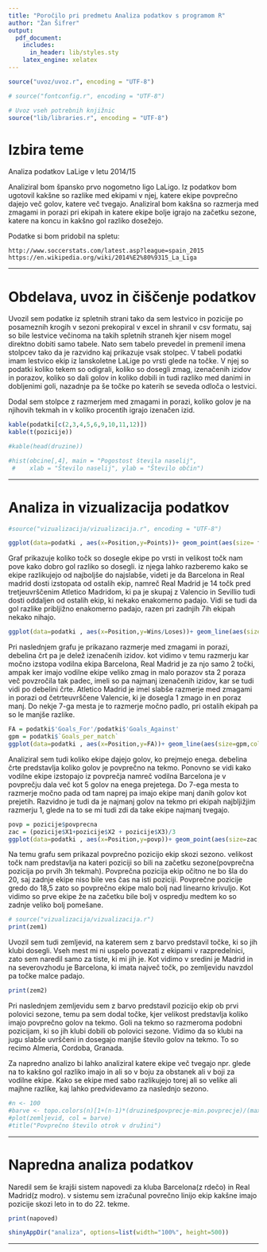 ```yaml
---
title: "Poročilo pri predmetu Analiza podatkov s programom R"
author: "Žan Šifrer"
output:
  pdf_document:
    includes:
      in_header: lib/styles.sty
    latex_engine: xelatex
---
```

```r
source("uvoz/uvoz.r", encoding = "UTF-8")
```
```r
# source("fontconfig.r", encoding = "UTF-8")

# Uvoz vseh potrebnih knjižnic
source("lib/libraries.r", encoding = "UTF-8")
```

# Izbira teme

Analiza podatkov LaLige v letu 2014/15

Analiziral bom špansko prvo nogometno ligo LaLigo. Iz podatkov bom ugotovil kakšne so razlike med ekipami v njej, katere ekipe povprečno dajejo več golov, katere več tvegajo. Analiziral bom kakšna so razmerja med zmagami in porazi pri ekipah in katere ekipe bolje igrajo na začetku sezone, katere na koncu in kakšno gol razliko dosežejo. 

Podatke si bom pridobil na spletu:

    http://www.soccerstats.com/latest.asp?league=spain_2015
    https://en.wikipedia.org/wiki/2014%E2%80%9315_La_Liga

***

# Obdelava, uvoz in čiščenje podatkov


Uvozil sem podatke iz spletnih strani tako da sem lestvico in pozicije po posameznih krogih v sezoni prekopiral v excel in shranil v csv formatu, saj so bile lestvice večinoma na takih spletnih straneh kjer nisem mogel direktno dobiti samo tabele. Nato sem tabelo prevedel in premenil imena stolpcev tako da je razvidno kaj prikazuje vsak stolpec. V tabeli podatki imam lestvico ekip iz lanskoletne LaLige po vrsti glede na točke. V njej so podatki koliko tekem so odigrali, koliko so dosegli zmag, izenačenih izidov in porazov, koliko so dali golov in koliko dobili in tudi razliko med danimi in dobljenimi goli, nazadnje pa še točke po katerih se seveda odloča o lestvici.

Dodal sem stolpce z razmerjem med zmagami in porazi, koliko golov je na njihovih tekmah in v koliko procentih igrajo izenačen izid.
```r
kable(podatki[c(2,3,4,5,6,9,10,11,12)])
kable(t(pozicije))

```

```r
#kable(head(druzine))

```




```r
#hist(obcine[,4], main = "Pogostost števila naselij",
 #    xlab = "Število naselij", ylab = "Število občin")
```

***

# Analiza in vizualizacija podatkov

```r
#source("vizualizacija/vizualizacija.r", encoding = "UTF-8")
```

```r
ggplot(data=podatki , aes(x=Position,y=Points))+ geom_point(aes(size= fillgolrazlika),colour="red")
```

Graf prikazuje koliko točk so dosegle ekipe po vrsti in velikost točk nam pove kako dobro gol razliko so dosegli. iz njega lahko razberemo kako se ekipe razlikujejo od najboljše do najslabše, videti je da Barcelona in Real madrid dosti izstopata od ostalih ekip, namreč Real Madrid je 14 točk pred tretjeuvrščenim Atletico Madridom, ki pa je skupaj z Valencio in Sevillio tudi dosti oddaljen od ostalih ekip, ki nekako enakomerno padajo. Vidi se tudi da gol razlike pribljižno enakomerno padajo, razen pri zadnjih 7ih ekipah nekako nihajo.

```r
ggplot(data=podatki , aes(x=Position,y=Wins/Loses))+ geom_line(aes(size=Draws/Played))
```

Pri naslednjem grafu je prikazano razmerje med zmagami in porazi, debelina črt pa je delež izenačenih izidov. kot vidimo v temu razmerju kar močno izstopa vodilna ekipa Barcelona, Real Madrid je za njo samo 2 točki, ampak ker imajo vodilne ekipe veliko zmag in malo porazov sta 2 poraza več povzročila tak padec, imeli so pa najmanj izenačenih izidov, kar se tudi vidi po debelini črte. Atletico Madrid je imel slabše razmerje med zmagami in porazi od četrteuvrščene Valencie, ki je dosegla 1 zmago in en poraz manj. Do nekje 7-ga mesta je to razmerje močno padlo, pri ostalih ekipah pa so le manjše razlike.

```r
FA = podatki$'Goals_For'/podatki$'Goals_Against'
gpm = podatki$`Goals_per_match`
ggplot(data=podatki , aes(x=Position,y=FA))+ geom_line(aes(size=gpm,color="blue"))+ geom_line(aes(y=1))
```

Analiziral sem tudi koliko ekipe dajejo golov, ko prejmejo enega. debelina črte predstavlja koliko golov je povprečno na tekmo. Ponovno se vidi kako vodilne ekipe izstopajo iz povprečja namreč vodilna Barcelona je v povprečju dala več kot 5 golov na enega prejetega. Do 7-ega mesta to razmerje močno pada od tam naprej pa imajo ekipe manj danih golov kot prejetih. Razvidno je tudi da je najmanj golov na tekmo pri ekipah najbljižjim razmerju 1, glede na to se mi tudi zdi da take ekipe najmanj tvegajo.

```r
povp = pozicije$povprecna
zac = (pozicije$X1+pozicije$X2 + pozicije$X3)/3
ggplot(data=podatki , aes(x=Position,y=povp))+ geom_point(aes(size=zac,color="red"))+ geom_line(aes(y=1)) + geom_smooth(method="lm")
```

Na temu grafu sem prikazal povprečno pozicijo ekip skozi sezono. velikost točk nam predstavlja na kateri poziciji so bili na začetku sezone(povprečna pozicija po prvih 3h tekmah). Povprečna pozicija ekip očitno ne bo šla do 20, saj zadnje ekipe niso bile ves čas na isti poziciji. Povprečne pozicije gredo do 18,5 zato so povprečno ekipe malo bolj nad linearno krivuljo. Kot vidimo so prve ekipe že na začetku bile bolj v ospredju medtem ko so zadnje veliko bolj pomešane. 

```r
# source("vizualizacija/vizualizacija.r")
print(zem1)
```
Uvozil sem tudi zemljevid, na katerem sem z barvo predstavil točke, ki so jih klubi dosegli. Vseh mest mi ni uspelo povezati z ekipami v razpredelnici, zato sem naredil samo za tiste, ki mi jih je. Kot vidimo v sredini je Madrid in na severovzhodu je Barcelona, ki imata največ točk, po zemljevidu navzdol pa točke malce padajo.

```r
print(zem2)
```

Pri naslednjem zemljevidu sem z barvo predstavil pozicijo ekip ob prvi polovici sezone, temu pa sem dodal točke, kjer velikost predstavlja koliko imajo povprečno golov na tekmo. Goli na tekmo so razmeroma podobni pozicijam, ki so jih klubi dobili ob polovici sezone. Vidimo da so klubi na jugu slabše uvrščeni in dosegajo manjše število golov na tekmo. To so recimo Almeria, Cordoba, Granada.

Za napredno analizo bi lahko analiziral katere ekipe več tvegajo npr. glede na to kakšno gol razliko imajo in ali so v boju za obstanek ali v boji za vodilne ekipe. Kako se ekipe med sabo razlikujejo torej ali so velike ali majhne razlike, kaj lahko predvidevamo za naslednjo sezono.



```r
#n <- 100
#barve <- topo.colors(n)[1+(n-1)*(druzine$povprecje-min.povprecje)/(max.povprecje-min.povprecje)]
#plot(zemljevid, col = barve)
#title("Povprečno število otrok v družini")
```

***

# Napredna analiza podatkov

Naredil sem še krajši sistem napovedi za kluba Barcelona(z rdečo) in Real Madrid(z modro). v sistemu sem izračunal povrečno linijo ekip kakšne imajo pozicije skozi leto in to do 22. tekme.
```r
print(napoved)
```



```r
shinyAppDir("analiza", options=list(width="100%", height=500))
```


***